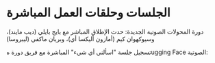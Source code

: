 # الجلسات وحلقات العمل المباشرة

دورة المحولات الصوتية الجديدة: حدث الإطلاق المباشر مع بايج بايلي (ديب مايند)، وسيوكهوان كيم (أمازون أليكسا أي)، وبريان ماكفي (ليبروسا)

<Youtube id="wqkKResXWB8"/>

تسجيل جلسة "اسألني أي شيء" المباشرة مع فريق دورة هugging Face الصوتية:

<Youtube id="fbONSVoUneQ"/>